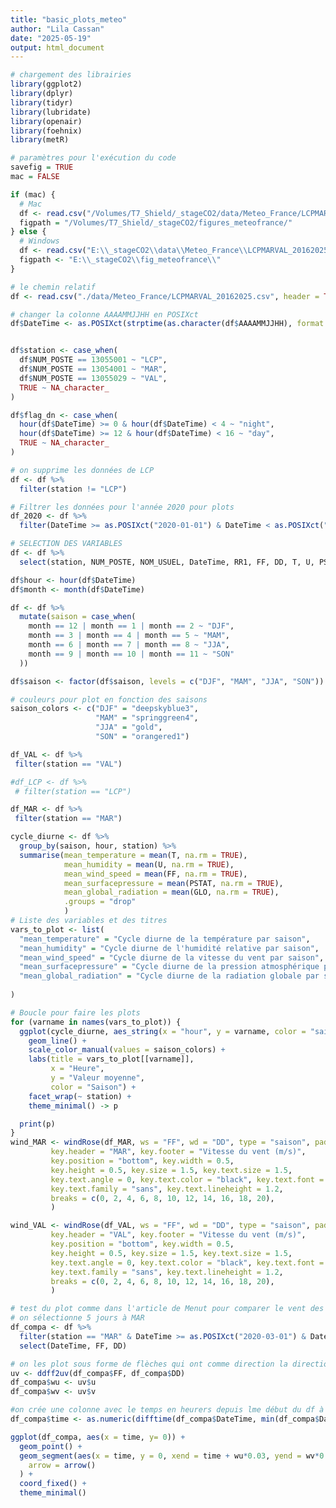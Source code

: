 ```yaml
---
title: "basic_plots_meteo"
author: "Lila Cassan"
date: "2025-05-19"
output: html_document
---
```


```r
# chargement des librairies
library(ggplot2)
library(dplyr)
library(tidyr)
library(lubridate)
library(openair)
library(foehnix)
library(metR)

# paramètres pour l'exécution du code
savefig = TRUE
mac = FALSE
```

```r
if (mac) {
  # Mac
  df <- read.csv("/Volumes/T7_Shield/_stageCO2/data/Meteo_France/LCPMARVAL_20162025.csv", header = TRUE, sep = ",")
  figpath = "/Volumes/T7_Shield/_stageCO2/figures_meteofrance/"
} else {
  # Windows
  df <- read.csv("E:\\_stageCO2\\data\\Meteo_France\\LCPMARVAL_20162025.csv", header = TRUE, sep = ",")
  figpath <- "E:\\_stageCO2\\fig_meteofrance\\"
}

# le chemin relatif
df <- read.csv("./data/Meteo_France/LCPMARVAL_20162025.csv", header = TRUE, sep = ",")
```

```r
# changer la colonne AAAAMMJJHH en POSIXct
df$DateTime <- as.POSIXct(strptime(as.character(df$AAAAMMJJHH), format = "%Y%m%d%H"), tz = "UTC")


df$station <- case_when(
  df$NUM_POSTE == 13055001 ~ "LCP",
  df$NUM_POSTE == 13054001 ~ "MAR",
  df$NUM_POSTE == 13055029 ~ "VAL",
  TRUE ~ NA_character_
)

df$flag_dn <- case_when(
  hour(df$DateTime) >= 0 & hour(df$DateTime) < 4 ~ "night",
  hour(df$DateTime) >= 12 & hour(df$DateTime) < 16 ~ "day",
  TRUE ~ NA_character_
)

# on supprime les données de LCP
df <- df %>%
  filter(station != "LCP")

# Filtrer les données pour l'année 2020 pour plots
df_2020 <- df %>%
  filter(DateTime >= as.POSIXct("2020-01-01") & DateTime < as.POSIXct("2021-01-01"))

# SELECTION DES VARIABLES
df <- df %>%
  select(station, NUM_POSTE, NOM_USUEL, DateTime, RR1, FF, DD, T, U, PSTAT, GLO)

df$hour <- hour(df$DateTime)
df$month <- month(df$DateTime)

df <- df %>%
  mutate(saison = case_when(
    month == 12 | month == 1 | month == 2 ~ "DJF",
    month == 3 | month == 4 | month == 5 ~ "MAM",
    month == 6 | month == 7 | month == 8 ~ "JJA",
    month == 9 | month == 10 | month == 11 ~ "SON"
  ))

df$saison <- factor(df$saison, levels = c("DJF", "MAM", "JJA", "SON"))

# couleurs pour plot en fonction des saisons
saison_colors <- c("DJF" = "deepskyblue3",    
                   "MAM" = "springgreen4",
                   "JJA" = "gold",     
                   "SON" = "orangered1")

df_VAL <- df %>%
 filter(station == "VAL")

#df_LCP <- df %>%
 # filter(station == "LCP")

df_MAR <- df %>%
 filter(station == "MAR")


```

```r
cycle_diurne <- df %>%
  group_by(saison, hour, station) %>%
  summarise(mean_temperature = mean(T, na.rm = TRUE),
            mean_humidity = mean(U, na.rm = TRUE),
            mean_wind_speed = mean(FF, na.rm = TRUE),
            mean_surfacepressure = mean(PSTAT, na.rm = TRUE),
            mean_global_radiation = mean(GLO, na.rm = TRUE),
            .groups = "drop"
            )
# Liste des variables et des titres
vars_to_plot <- list(
  "mean_temperature" = "Cycle diurne de la température par saison",
  "mean_humidity" = "Cycle diurne de l'humidité relative par saison",
  "mean_wind_speed" = "Cycle diurne de la vitesse du vent par saison",
  "mean_surfacepressure" = "Cycle diurne de la pression atmosphérique par saison",
  "mean_global_radiation" = "Cycle diurne de la radiation globale par saison"
  
)

# Boucle pour faire les plots
for (varname in names(vars_to_plot)) {
  ggplot(cycle_diurne, aes_string(x = "hour", y = varname, color = "saison")) +
    geom_line() +
    scale_color_manual(values = saison_colors) +
    labs(title = vars_to_plot[[varname]],
         x = "Heure",
         y = "Valeur moyenne",
         color = "Saison") +
    facet_wrap(~ station) +
    theme_minimal() -> p

  print(p)
}
wind_MAR <- windRose(df_MAR, ws = "FF", wd = "DD", type = "saison", paddle = F, border = T,
         key.header = "MAR", key.footer = "Vitesse du vent (m/s)", 
         key.position = "bottom", key.width = 0.5, 
         key.height = 0.5, key.size = 1.5, key.text.size = 1.5, 
         key.text.angle = 0, key.text.color = "black", key.text.font = 2, 
         key.text.family = "sans", key.text.lineheight = 1.2,
         breaks = c(0, 2, 4, 6, 8, 10, 12, 14, 16, 18, 20),
         )

wind_VAL <- windRose(df_VAL, ws = "FF", wd = "DD", type = "saison", paddle = F, border = T,
         key.header = "VAL", key.footer = "Vitesse du vent (m/s)", 
         key.position = "bottom", key.width = 0.5, 
         key.height = 0.5, key.size = 1.5, key.text.size = 1.5, 
         key.text.angle = 0, key.text.color = "black", key.text.font = 2, 
         key.text.family = "sans", key.text.lineheight = 1.2,
         breaks = c(0, 2, 4, 6, 8, 10, 12, 14, 16, 18, 20),
         )
```

```r
# test du plot comme dans l'article de Menut pour comparer le vent des observations et des réanalyses ERA5
# on sélectionne 5 jours à MAR
df_compa <- df %>%
  filter(station == "MAR" & DateTime >= as.POSIXct("2020-03-01") & DateTime < as.POSIXct("2020-03-06")) %>%
  select(DateTime, FF, DD)

# on les plot sous forme de flèches qui ont comme direction la direction du vent et comme norme la vitesse du vent mais avec un y qui veut rien dired du coup
uv <- ddff2uv(df_compa$FF, df_compa$DD)
df_compa$wu <- uv$u
df_compa$wv <- uv$v

#on crée une colonne avec le temps en heurers depuis lme début du df à partir de la colonned DateTime en posixct
df_compa$time <- as.numeric(difftime(df_compa$DateTime, min(df_compa$DateTime), units = "hours"))

ggplot(df_compa, aes(x = time, y= 0)) +
  geom_point() +
  geom_segment(aes(x = time, y = 0, xend = time + wu*0.03, yend = wv*0.03),
    arrow = arrow()
  ) +
  coord_fixed() +
  theme_minimal()

```
